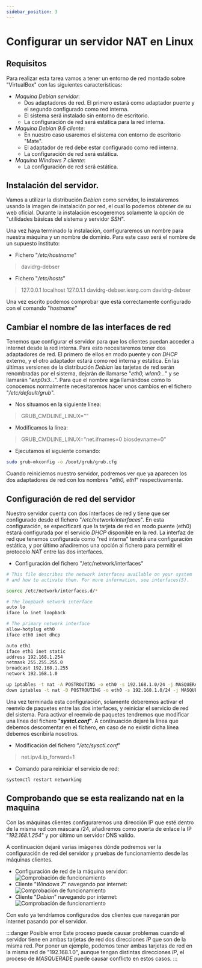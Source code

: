 ```yaml
---
sidebar_position: 3
---
```


# Configurar un servidor NAT en Linux

## Requisitos

Para realizar esta tarea vamos a tener un entorno de red montado sobre "VirtualBox" con las siguientes características:

* _Maquina Debian servidor_:
	* Dos adaptadores de red. El primero estará como adaptador puente y el segundo configurado como red interna.
	* El sistema será instalado sin entorno de escritorio.
	* La configuración de red será estática para la red interna.
* _Maquina Debian 9.6 cliente_:
	* En nuestro caso usaremos el sistema con entorno de escritorio "Mate".
	* El adaptador de red debe estar configurado como red interna.
	* La configuración de red será estática.
* _Maquina Windows 7 cliente_:
	* La configuración de red será estática.

## Instalación del servidor.

Vamos a utilizar la distribución _Debian_ como servidor, lo instalaremos usando la imagen de instalación por red, el cual lo podemos obtener de su web oficial. Durante la instalación escogeremos solamente la opción de "utilidades básicas del sistema y servidor _SSH_".

Una vez haya terminado la instalación, configuraremos un nombre para nuestra máquina y un nombre de dominio.
Para este caso será el nombre de un supuesto instituto:

* Fichero "_/etc/hostname_"
> davidrg-debser

* Fichero "_/etc/hosts_"
> 127.0.0.1 localhost
> 127.0.1.1 davidrg-debser.iesrg.com davidrg-debser

Una vez escrito podemos comprobar que está correctamente configurado con el comando "*hostname*"

## Cambiar el nombre de las interfaces de red

Tenemos que configurar el servidor para que los clientes puedan acceder a internet desde la red interna. Para esto necesitaremos tener dos adaptadores de red. El primero de ellos en modo puente y con *DHCP* externo, y el otro adaptador estará como red interna y estática. 
En las últimas versiones de la distribución *Debian* las tarjetas de red serán renombradas por el sistema, dejarán de llamarse "_eth0, wlan0..._" y se llamarán "_enp0s3..._". Para que el nombre siga llamándose como lo conocemos normalmente necesitaremos hacer unos cambios en el fichero "_/etc/default/grub_".

* Nos situamos en la siguiente línea:
> GRUB_CMDLINE_LINUX=""

* Modificamos la línea:
> GRUB_CMDLINE_LINUX="net.ifnames=0 biosdevname=0"

* Ejecutamos el siguiente comando:
```bash
sudo grub-mkconfig -o /boot/grub/grub.cfg
```

Cuando reiniciemos nuestro servidor, podremos ver que ya aparecen los dos adaptadores de red con los nombres "_eth0, eth1_" respectivamente.

## Configuración de red del servidor

Nuestro servidor cuenta con dos interfaces de red y tiene que ser configurado desde el fichero "_/etc/network/interfaces_". 
En esta configuración, se especificará que la tarjeta de red en modo puente (eth0) estará configurada por el servicio *DHCP* disponible en la red. La interfaz de red que tenemos configurada como "red interna" tendrá una configuración estática, y por último añadiremos una opción al fichero para permitir el protocolo *NAT* entre las dos interfaces.

* Configuración del fichero "/etc/network/interfaces"
```bash
# This file describes the network interfaces available on your system
# and how to activate them. For more information, see interfaces(5).

source /etc/network/interfaces.d/*

# The loopback network interface
auto lo
iface lo inet loopback

# The primary network interface
allow-hotplug eth0
iface eth0 inet dhcp

auto eth1
iface eth1 inet static
address 192.168.1.254
netmask 255.255.255.0
broadcast 192.168.1.255
network 192.168.1.0

up iptables -t nat -A POSTROUTING -o eth0 -s 192.168.1.0/24 -j MASQUERADE
down iptables -t nat -D POSTROUTING -o eth0 -s 192.168.1.0/24 -j MASQUERADE
```

Una vez terminada esta configuración, solamente deberemos activar el reenvío de paquetes entre las dos interfaces, y reiniciar el servicio de red del sistema. Para activar el reenvío de paquetes tendremos que modificar una línea del fichero "***systcl.conf***". 
A continuación dejaré la línea que debemos descomentar en el fichero, en caso de no existir dicha línea debemos escribirla nosotros.

* Modificación del fichero "_/etc/sysctl.conf_"
> net.ipv4.ip_forward=1

* Comando para reiniciar el servicio de red:
```bash
systemctl restart networking
```

## Comprobando que se esta realizando nat en la maquina

Con las máquinas clientes configuraremos una dirección IP que esté dentro de la misma red con máscara /24, añadiremos como puerta de enlace la IP "_192.168.1.254_" y por último un servidor DNS valido.

A continuación dejaré varias imágenes dónde podremos ver la configuración de red del servidor y pruebas de funcionamiento desde las máquinas clientes.
* Configuración de red de la máquina servidor:
![Comprobación de funcionamiento](/img/router-nat/2.png)
* Cliente "_Windows 7_" navegando por internet:
![Comprobación de funcionamiento](/img/router-nat/3.png)
* Cliente "_Debian_" navegando por internet:
![Comprobación de funcionamiento](/img/router-nat/4.png)

Con esto ya tendríamos configurados dos clientes que navegarán por internet pasando por el servidor. 

:::danger Posible error
Este proceso puede causar problemas cuando el servidor tiene en ambas tarjetas de red dos direcciones *IP* que son de la misma red.
Por poner un ejemplo, podemos tener ambas tarjetas de red en la misma red de "192.168.1.0", aunque tengan distintas direcciones *IP*, el proceso de *MASQUERADE* puede causar conflicto en estos casos.
:::
